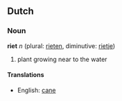 ==Dutch==
===Noun===
'''riet''' ''n'' (plural: [[rieten]], diminutive: [[rietje]])

# plant growing near to the water

====Translations====
*English: [[cane]]